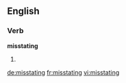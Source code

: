 ==English==

===Verb===
'''misstating'''

# {{third-person singular of|misstate}}

[[de:misstating]]
[[fr:misstating]]
[[vi:misstating]]